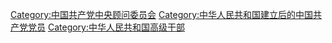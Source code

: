 {{Catmore|中国共产党中央顾问委员会}}

[[Category:中国共产党中央顾问委员会|Category:中国共产党中央顾问委员会]]
[[Category:中华人民共和国建立后的中国共产党党员|Category:中华人民共和国建立后的中国共产党党员]]
[[Category:中华人民共和国高级干部|Category:中华人民共和国高级干部]]